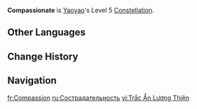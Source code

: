 {{Constellation Infobox
|image         = Constellation Compassionate.png
|character     = Yaoyao
|level         = 5
|description   = Increases the Level of [[Moonjade Descent]] by 3.<br>Maximum upgrade level is 15.
|utility1      = Talent Level Increase
|utility2      = Elemental Burst Level Increase
}}
'''Compassionate''' is [[Yaoyao]]'s Level 5 [[Constellation]].

==Other Languages==
{{Other Languages
|en      = Compassionate
|zhs     = 恻隐本义
|zhs_rm  = Cèyǐn Běnyì
|zht     = 惻隱本義
|zht_rm  = Cèyǐn Běnyì
|zh_tl   = 
|ja      = 惻隠本義
|ja_rm   = Sokuin Hongi
|ja_tl   = True Compassion{{Sino|ja}}
|ko      = 동정심
|ko_tl   = Compassion
|es      = Compasión pura
|es_tl   = Pure Compassion
|fr      = Compassion
|ru      = Сострадательность
|ru_tl   = Compassion
|th      = Compassionate
|vi      = Trắc Ẩn Lương Thiện
|vi_tl   = 
|de      = Mitfühlend
|de_tl   = Compassionate
|id      = Compassionate
|pt      = Compaixão
|pt_tl   = 
|tr      = Şefkatli
|tr_tl   = Compassionate
|it      = Compassione
|it_tl   = Compassion
}}

==Change History==
{{Change History|3.4}}

==Navigation==
{{Talent Navbox|Yaoyao}}

[[fr:Compassion]]
[[ru:Сострадательность]]
[[vi:Trắc Ẩn Lương Thiện]]